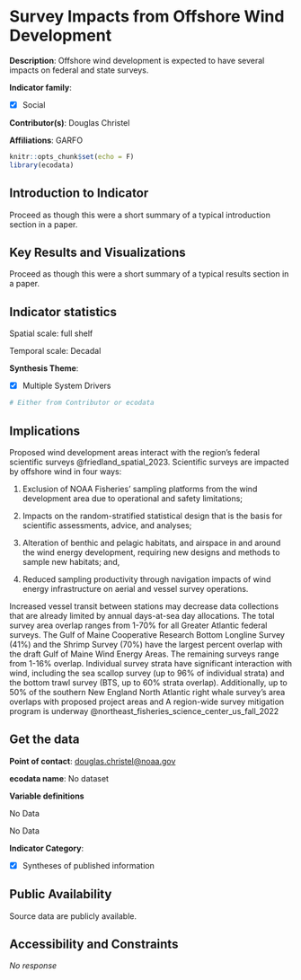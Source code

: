 # Survey Impacts from Offshore Wind Development

**Description**: Offshore wind development is expected to have several impacts on federal and state surveys.

**Indicator family**: 

- [X] Social


**Contributor(s)**: Douglas Christel

**Affiliations**: GARFO

```{r echo=FALSE}
knitr::opts_chunk$set(echo = F)
library(ecodata)
```
## Introduction to Indicator
Proceed as though this were a short summary of a typical introduction section in a paper.

## Key Results and Visualizations
Proceed as though this were a short summary of a typical results section in a paper.


## Indicator statistics 
Spatial scale: full shelf

Temporal scale: Decadal

**Synthesis Theme**:

- [X] Multiple System Drivers


```{r autostats_osw_survey_impact}
# Either from Contributor or ecodata
```

## Implications
Proposed wind development areas interact with the region’s federal scientific surveys @friedland_spatial_2023. Scientific surveys are impacted by offshore wind in four ways:
 1)  Exclusion of NOAA Fisheries’ sampling platforms from the wind development area due to operational and safety limitations;
 2)  Impacts on the random-stratified statistical design that is the basis for scientific assessments, advice, and analyses; 
3) Alteration of benthic and pelagic habitats, and airspace in and around the wind energy development, requiring new designs and methods to sample new habitats; and, 
4) Reduced sampling productivity through navigation impacts of wind energy infrastructure on aerial and vessel survey operations. 

Increased vessel transit between stations may decrease data collections that are already limited by annual days-at-sea day allocations. The total survey area overlap ranges from 1-70% for all Greater Atlantic federal surveys. The Gulf of Maine Cooperative Research Bottom Longline Survey (41%) and the Shrimp Survey (70%) have the largest percent overlap with the draft Gulf of Maine Wind Energy Areas. The remaining surveys range from 1-16% overlap.  Individual survey strata have significant interaction with wind, including the sea scallop survey (up to 96% of individual strata) and the bottom trawl survey (BTS, up to 60% strata overlap). Additionally, up to 50% of the southern New England North Atlantic right whale survey’s area overlaps with proposed project areas and  A region-wide survey mitigation program is underway @northeast_fisheries_science_center_us_fall_2022

## Get the data

**Point of contact**: [douglas.christel@noaa.gov](mailto:douglas.christel@noaa.gov){.email}

**ecodata name**: No dataset

**Variable definitions**

No Data


No Data

**Indicator Category**:

- [X] Syntheses of published information


## Public Availability

Source data are publicly available.

## Accessibility and Constraints

_No response_

